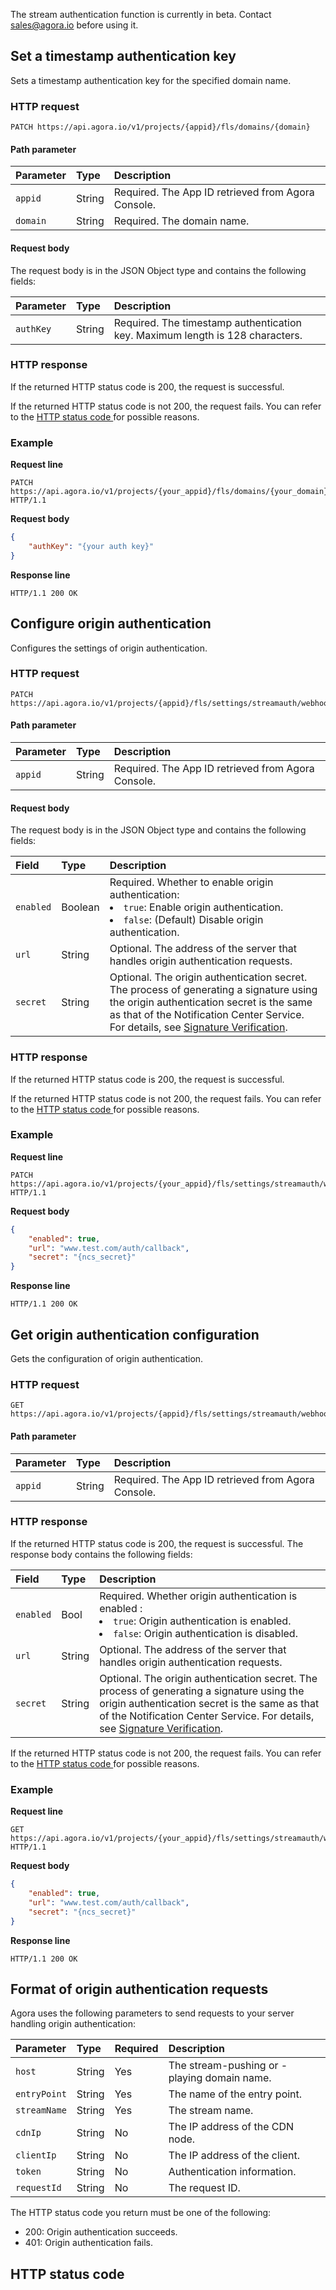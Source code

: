 
The stream authentication function is currently in beta. Contact [sales@agora.io](mailto:sales@agora.io) before using it.

## Set a timestamp authentication key

Sets a timestamp authentication key for the specified domain name.

### HTTP request

```text
PATCH https://api.agora.io/v1/projects/{appid}/fls/domains/{domain}
```

#### Path parameter

| Parameter | Type | Description |
| :------- | :----- | :----------------------------------- |
| `appid` | String | Required. The App ID retrieved from Agora Console. |
| `domain` | String | Required. The domain name. |

#### Request body

The request body is in the JSON Object type and contains the following fields:

| Parameter | Type | Description |
| :-------- | :----- | :-------------------------------------------- |
| `authKey` | String | Required. The timestamp authentication key. Maximum length is 128 characters. |

### HTTP response

If the returned HTTP status code is 200, the request is successful.

If the returned HTTP status code is not 200, the request fails. You can refer to the [HTTP status code ](#http-code)for possible reasons.

### Example

**Request line**

```shellscript
PATCH https://api.agora.io/v1/projects/{your_appid}/fls/domains/{your_domain} HTTP/1.1
```

**Request body**

```json
{
    "authKey": "{your auth key}"
}
```

**Response line**

```shellscript
HTTP/1.1 200 OK
```

## Configure origin authentication

Configures the settings of origin authentication.

### HTTP request

```text
PATCH https://api.agora.io/v1/projects/{appid}/fls/settings/streamauth/webhook
```

#### Path parameter

| Parameter | Type | Description |
| :------ | :----- | :----------------------------------- |
| `appid` | String | Required. The App ID retrieved from Agora Console. |

#### Request body

The request body is in the JSON Object type and contains the following fields:

| Field | Type | Description |
| :-------- | :----- | :----------------------------------------------------------- |
| `enabled` | Boolean | Required. Whether to enable origin authentication: <li>`true`: Enable origin authentication.</li><li>`false`: (Default) Disable origin authentication.</li> |
| `url` | String | Optional. The address of the server that handles origin authentication requests. |
| `secret` | String | Optional. The origin authentication secret. The process of generating a signature using the origin authentication secret is the same as that of the Notification Center Service. For details, see [Signature Verification](../reference/signature-verification). |

### HTTP response

If the returned HTTP status code is 200, the request is successful.

If the returned HTTP status code is not 200, the request fails. You can refer to the [HTTP status code ](#http-code)for possible reasons.

### Example

**Request line**

```shellscript
PATCH https://api.agora.io/v1/projects/{your_appid}/fls/settings/streamauth/webhook HTTP/1.1
```

**Request body**

```json
{
    "enabled": true,
    "url": "www.test.com/auth/callback",
    "secret": "{ncs_secret}"
}
```

**Response line**

```shellscript
HTTP/1.1 200 OK
```

## Get origin authentication configuration

Gets the configuration of origin authentication.

### HTTP request

```text
GET https://api.agora.io/v1/projects/{appid}/fls/settings/streamauth/webhook
```

#### Path parameter

| Parameter | Type | Description |
| :------ | :----- | :----------------------------------- |
| `appid` | String | Required. The App ID retrieved from Agora Console. |

### HTTP response

If the returned HTTP status code is 200, the request is successful. The response body contains the following fields:

| Field | Type | Description |
| :-------- | :----- | :----------------------------------------------------------- |
| `enabled` | Bool | Required. Whether origin authentication is enabled : <li>`true`: Origin authentication is enabled.</li><li>`false`: Origin authentication is disabled.</li> |
| `url` | String | Optional. The address of the server that handles origin authentication requests. |
| `secret` | String | Optional. The origin authentication secret. The process of generating a signature using the origin authentication secret is the same as that of the Notification Center Service. For details, see [Signature Verification](../reference/signature-verification). |

If the returned HTTP status code is not 200, the request fails. You can refer to the [HTTP status code ](#http-code)for possible reasons.

### Example

**Request line**

```shellscript
GET https://api.agora.io/v1/projects/{your_appid}/fls/settings/streamauth/webhook HTTP/1.1
```

**Request body**

```json
{
    "enabled": true,
    "url": "www.test.com/auth/callback",
    "secret": "{ncs_secret}"
}
```

**Response line**

```shellscript
HTTP/1.1 200 OK
```


## Format of origin authentication requests

Agora uses the following parameters to send requests to your server handling origin authentication:

| Parameter | Type | Required | Description |
| :----------- | :----- | :--- | :------------------- |
| `host` | String | Yes | The stream-pushing or -playing domain name. |
| `entryPoint` | String | Yes | The name of the entry point. |
| `streamName` | String | Yes | The stream name. |
| `cdnIp` | String | No | The IP address of the CDN node. |
| `clientIp` | String | No | The IP address of the client. |
| `token` | String | No | Authentication information. |
| `requestId` | String | No | The request ID. |

The HTTP status code you return must be one of the following:

- 200: Origin authentication succeeds.
- 401: Origin authentication fails.

<a name="http-code"></a>
## HTTP status code

<StatusCode />